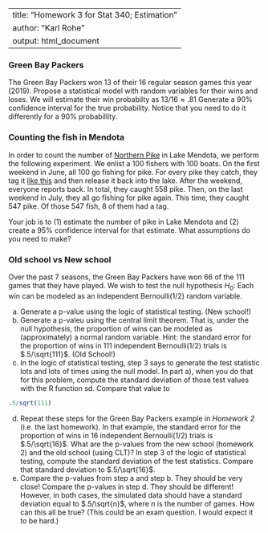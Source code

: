 
---
title: "Homework 3 for Stat 340; Estimation"
author: "Karl Rohe"
output: html_document
---
  
###  Green Bay Packers
  
The Green Bay Packers won 13 of their 16 regular season games this year (2019). Propose a statistical model with random variables for their wins and loses.  We will estimate their win probabilty as $13/16 \approx .81$  Generate a 90% confidence interval for the true probability.  Notice that you need to do it differently for a 90% probabillity.  



### Counting the fish in Mendota

In order to count the number of [Northern Pike](https://en.wikipedia.org/wiki/Northern_pike) in Lake Mendota,  we perform the following experiment.  We enlist a 100 fishers with 100 boats.  On the first weekend in June, all 100 go fishing for pike.  For every pike they catch, they tag it [like this](fishTag.png) and then release it back into the lake.  After the weekend, everyone reports back.  In total, they caught 558 pike.  Then, on the last weekend in July, they all go fishing for pike again.  This time, they caught 547 pike. Of those 547 fish, 8 of them had a tag.  

Your job is to (1) estimate the number of pike in Lake Mendota and (2) create a 95% confidence interval for that estimate.  What assumptions do you need to make?

  
  
  
###  Old school vs New school
  
Over the past 7 seasons, the Green Bay Packers have won  66 of the 111 games that they have played.  We wish to test the null hypothesis $H_0:$ Each win can be modeled as an independent Bernoulli(1/2) random variable.  

a) Generate a p-value using the logic of statistical testing. (New school!)   
b) Generate a p-valeu using the central limit theorem.  That is, under the null hypothesis, the proportion of wins can be modeled as (approximately) a normal random variable.  Hint: the standard error for the proportion of wins in 111 independent Bernoulli(1/2) trials is $.5/\sqrt{111}$.  (Old School!)    
c)  In the logic of statistical testing, step 3 says to generate the test statistic lots and lots of times using the null model.  In part a), when you do that for this problem, compute the standard deviation of those test values with the R function sd.  Compare that value to 
```r
.5/sqrt(111)
```
d)  Repeat these steps for the Green Bay Packers example in *Homework 2* (i.e. the last homework).  In that example, the standard error for the proportion of wins in 16 independent Bernoulli(1/2) trials is $.5/\sqrt{16}$.  What are the p-values from the new school (homework 2) and the old school (using CLT)? In step 3 of the logic of statistical testing, compute the standard deviation of the test statistics.  Compare that standard deviation to  $.5/\sqrt{16}$.    
e)  Compare the p-values from step a and step b.  They should be very close!  Compare the p-values in step d.  They should be different!  However, in both cases, the simulated data should have a standard deviation equal to $.5/\sqrt{n}$, where $n$ is the number of games.  How can this all be true?  (This could be an exam question.  I would expect it to be hard.)